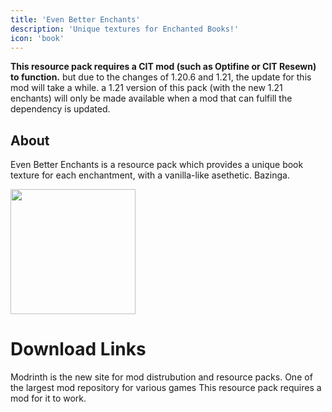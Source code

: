 ```yaml
---
title: 'Even Better Enchants'
description: 'Unique textures for Enchanted Books!'
icon: 'book'
---
```


<Warning>**This resource pack requires a CIT mod (such as Optifine or CIT Resewn) to function.**
but due to the changes of 1.20.6 and 1.21, the update for this mod will take a while.
a 1.21 version of this pack (with the new 1.21 enchants) will only be made available when a mod that can fulfill the dependency is updated.</Warning>

## About
Even Better Enchants is a resource pack which provides a unique book texture for each enchantment, with a vanilla-like asethetic. Bazinga.

<img height="200" noZoom src="/images/ebe-banner.png" />

# Download Links

<CardGroup cols={2}>
  <Card 
    title="Modrinth Download Link"
    icon= "download"
    href= "https://modrinth.com/resourcepack/even-better-enchants"
  >
    Modrinth is the new site for mod distrubution and resource packs.
  </Card>
  <Card
    title="Curseforge Download Link"
    icon="download"
    href="https://www.curseforge.com/minecraft/texture-packs/even-better-enchants"
  >
    One of the largest mod repository for various games
  </Card>
  <Card
    title="Required Mod"
    icon="exclamation"
    href="https://modrinth.com/mod/cit-resewn"
  >
    This resource pack requires a mod for it to work.
  </Card>
</CardGroup>